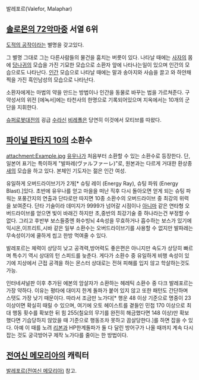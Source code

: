 발레포르(Valefor, Malaphar)

== [[솔로몬의 72악마]]중 서열 6위 ==
[[도적의 공작]]이라는 별명을 갖고있다.

그 별명 그대로 그는 다른사람들의 물건을 훔치는 버릇이 있다. 나타날 때에는 [[사자]]의 몸에 [[당나귀]]의 모습을 가진 기묘한 모습으로 소환자 앞에 나타나는일이 있으며 인간의 모습으로도 나타난다. [[인간]] 모습으로 나타날 때에는 말과 송아지와 사슴을 끌고 와 하얀채찍을 가진 흑인남성의 모습으로 나타난다.

소환자에게는 마법의 약을 만드는 방법이나 인간을 동물로 바꾸는 법을 가르쳐준다. 구약성서의 위전 [에녹서]에는 타천사의 한명으로 기록되어있으며 지옥에서는 10개의 군단을 지휘한다.

[[슈퍼로봇대전]]의 굉급 [[수라신]] [[비레폴]]은 당연히 이것에서 모티브를 따왔다.

== [[파이널 판타지 10]]의 소환수 ==
attachment:Example.jpg
[[유우나(파이널 판타지 10)|유우나]]가 처음부터 소환할 수 있는 소환수로 등장한다. 단, 일본어 표기는 특이하게 "발파레(ヴァルファーレ)"로, 원본과는 다르게 거대한 환상종 [[조류|새]]의 모습을 하고 있다. 본체인 기도자는 젊은 인간 여성.

유일하게 오버드라이브기가 2개[* 슈팅 레이 (Energy Ray), 슈팅 파워 (Energy Blast).]있다. 초반에 유우나를 얻고 마을을 떠난 직후 다시 돌아오면 얻게 되는 슈팅 파워는 포풍간지의 연출과 단타로만 따지면 10종 소환수의 오버드라이브 중 최강의 위력을 보여준다. 단타 기술이라 데미지가 9999가 넘어갈 시점이나 [[아니마]] 같은 연타형 오버드라이브를 얻으면 빛이 바래긴 하지만 초,중반의 최강기술 중 하나라는건 부정할 수 없다. 그리고 후반부 보스들중엔 화수빙뇌 4속성을 무효하거나 흡수하는 보스가 있기에 익시온,이프리트,시바 같은 일부 소환수는 오버드라이브기를 사용할 수 없지만 발파레는 무속성이기에 쿨하게 씹고 한방 먹여줄 수 있다.

발레포르는 체력이 상당히 낮고 공격력,방어력도 좋은편은 아니지만 속도가 상당히 빠르며 특수기 역시 상대의 턴 스피드를 늦춘다. 게다가 소환수 중 유일하게 비행 속성이 있기에 지상에서 근접 공격을 하는 몬스터 상대로는 전혀 피해를 입지 않고 학살하는것도 가능.


인터네셔널판 이후 추가된 에본의 암살자가 소환하는 헤레틱 소환수 중 다크 발레포르는 가장 약하다. 이유는 평타에 대미지 한계 돌파가 붙어 있지 않고 또한 패턴도 간단하며 스탯도 가장 낮기 때문이다. 따라서 조금만 노가다[* 행운 48 이상 기준으로 명중이 23 이상이면 확실히 때릴 수 있으며, 여기에 오토 헤이스트를 곁들인 민첩 170 이상으로 최대 행동 횟수를 확보한 뒤 힘 255(칠요의 무기를 완전히 해금했다면 148 이상)만 확보했다면 기습당하지 않았을 때 기준으로 행동조차 못하고 끔살당한다.]를 하면 잡을 수 있다. 아예 이 때를 노려 [[리본]]과 HP한계돌파가 둘 다 달린 방어구가 나올 때까지 계속 다시 잡는 것도 궁극방어구 제작 노가다를 줄이는 한 방법이다.

== [[전여신 메모리아]]의 캐릭터 ==
[[발레포르(전여신 메모리아)]] 참고.
